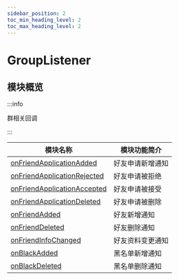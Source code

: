 ```yaml
---
sidebar_position: 2
toc_min_heading_level: 2
toc_max_heading_level: 2
---
```


# GroupListener

## 模块概览

:::info

群相关回调

:::

| 模块名称                              | 模块功能简介 |
| ------------------------------------- | ------------ |
| [onFriendApplicationAdded](docs/sdks/Callback/onFriendApplicationAdded.mdx)       | 好友申请新增通知 |
| [onFriendApplicationRejected](docs/sdks/Callback/onFriendApplicationRejected.mdx) | 好友申请被拒绝   |
| [onFriendApplicationAccepted](docs/sdks/Callback/onFriendApplicationAccepted.mdx) | 好友申请被接受   |
| [onFriendApplicationDeleted](docs/sdks/Callback/onFriendApplicationDeleted.mdx)   | 好友申请被删除   |
| [onFriendAdded](docs/sdks/Callback/onFriendAdded.mdx)                             | 好友新增通知     |
| [onFriendDeleted](docs/sdks/Callback/onFriendDeleted.mdx)                         | 好友删除通知     |
| [onFriendInfoChanged](docs/sdks/Callback/onFriendInfoChanged.mdx)                 | 好友资料变更通知 |
| [onBlackAdded](docs/sdks/Callback/onBlackAdded.mdx)                               | 黑名单新增通知   |
| [onBlackDeleted](docs/sdks/Callback/onBlackDeleted.mdx)                           | 黑名单删除通知   |
